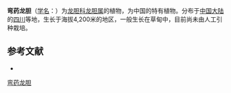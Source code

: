 {{Speciesbox
| name = 弯药龙胆
| status = 
| status_system = 
| image =
| genus = Gentiana
| species = curviantha
| authority = T. N. Ho
}}

'''弯药龙胆'''（[[学名|学名]]：{{lang|la|''Gentiana curviantha''}}）为[[龙胆科|龙胆科]][[龙胆属|龙胆属]]的植物，为中国的特有植物。分布于[[中国大陆|中国大陆]]的[[四川|四川]]等地，生长于海拔4,200米的地区，一般生长在草甸中，目前尚未由人工引种栽培。

== 参考文献 ==
<div class="references-small">
* {{cite web| url =http://www.bioinfo.cn/db05/KmzwSpecies.php?action=view&id=9343| title =弯药龙胆| work =《中国高等植物数据库全库》| publisher =中国科学院微生物研究所| author =昆明植物研究所| accessdate =2009-02-24| deadurl =yes| archiveurl =https://web.archive.org/web/20160305014847/http://www.bioinfo.cn/db05/KmzwSpecies.php?action=view&id=9343| archivedate =2016-03-05}}
</div>

[[Category:龙胆属|弯药龙胆]]


{{植物小作品}}